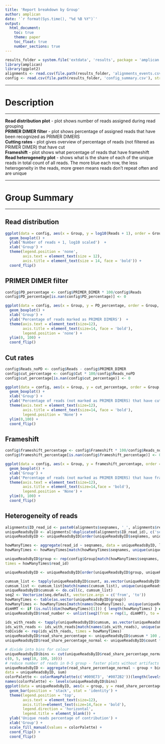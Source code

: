 ```yaml
---
title: 'Report breakdown by Group'
author: amplican
date: '`r format(Sys.time(), "%d %B %Y")`'
output:
  html_document:
    toc: true
    theme: paper
    toc_float: true
    number_sections: true
---
```


```r
results_folder = system.file('extdata', 'results', package = 'amplican')
library(amplican)
library(ggplot2)
alignments <- read.csv(file.path(results_folder, 'alignments_events.csv'), stringsAsFactors = FALSE)
config <- read.csv(file.path(results_folder, 'config_summary.csv'), stringsAsFactors = FALSE)
```

***

# Description  

***

**Read distribution plot** - plot shows number of reads assigned during read grouping  
**PRIMER DIMER filter** - plot shows percentage of assigned reads that have been recognized as PRIMER DIMERS  
**Cutting rates** - plot gives overview of percentage of reads (not filtered as PRIMER DIMER) that have cut  
**Frameshift** - plot shows what percentage of reads that have frameshift  
**Read heterogeneity plot** - shows what is the share of each of the unique reads in total count of all reads. The more blue each row, the less heterogeneity in the reads, more green means reads don't repeat often and are unique  


***

# Group Summary  

***

## Read distribution  

```r
ggplot(data = config, aes(x = Group, y = log10(Reads + 1), order = Group, fill = Group)) +
  geom_boxplot() +
  ylab('Number of reads + 1, log10 scaled')  +
  xlab('Group') + 
  theme(legend.position = 'none',
        axis.text = element_text(size = 12),
        axis.title = element_text(size = 14, face = 'bold')) +
  coord_flip()
```

## PRIMER DIMER filter  

```r
config$PD_percentage <- config$PRIMER_DIMER * 100/config$Reads
config$PD_percentage[is.nan(config$PD_percentage)] <- 0

ggplot(data = config, aes(x = Group, y = PD_percentage, order = Group, fill = Group)) +
  geom_boxplot() +
  xlab('Group') + 
  ylab('Percentage of reads marked as PRIMER DIMERS')  +
  theme(axis.text = element_text(size=12),
        axis.title = element_text(size=14, face = 'bold'),
        legend.position = 'none') +
  ylim(0, 100) +
  coord_flip()
``` 

## Cut rates  

```r
config$Reads_noPD <- config$Reads - config$PRIMER_DIMER
config$cut_percentage <- config$Cut * 100/config$Reads_noPD
config$cut_percentage[is.nan(config$cut_percentage)] <- 0  

ggplot(data = config, aes(x = Group, y = cut_percentage, order = Group, fill = Group)) +
  geom_boxplot() +
  xlab('Group') + 
  ylab('Percentage of reads (not marked as PRIMER DIMERS) that have cut site')  +
  theme(axis.text = element_text(size=12),
        axis.title = element_text(size=14, face = 'bold'),
        legend.position = 'None') +
  ylim(0,100) +
  coord_flip()
``` 

## Frameshift  

```r
config$frameshift_percentage <- config$Frameshift * 100/config$Reads_noPD
config$frameshift_percentage[is.nan(config$frameshift_percentage)] <- 0  

ggplot(data = config, aes(x = Group, y = frameshift_percentage, order = Group, fill = Group)) +
  geom_boxplot() +
  xlab('Group') + 
  ylab('Percentage of reads (not marked as PRIMER DIMERS) that have frameshift')  +
  theme(axis.text = element_text(size=12),
        axis.title = element_text(size=14,face = 'bold'),
        legend.position = 'None') +
  ylim(0, 100) +
  coord_flip()
``` 

## Heterogeneity of reads  

```r
alignments$ID_read_id <- paste0(alignments$seqnames, '_', alignments$read_id)
uniqueReadsByID <- alignments[!duplicated(alignments$ID_read_id), c('seqnames', 'read_id', 'count')]
uniqueReadsByID <- uniqueReadsByID[order(uniqueReadsByID$seqnames, uniqueReadsByID$count, decreasing = T),]

howManyTimes <- aggregate(read_id ~ seqnames, data = uniqueReadsByID, length)
howManyTimes <- howManyTimes[match(howManyTimes$seqnames, unique(uniqueReadsByID$seqnames)),] 

uniqueReadsByID$group <- rep(config$Group[match(howManyTimes$seqnames, unique(config$ID))],
times = howManyTimes$read_id)

uniqueReadsByID <- uniqueReadsByID[order(uniqueReadsByID$group, uniqueReadsByID$count, decreasing = T),]

cumsum_list <- tapply(uniqueReadsByID$count, as.vector(uniqueReadsByID$group), FUN = cumsum)
cumsum_list <- cumsum_list[match(names(cumsum_list), unique(uniqueReadsByID$group))]
uniqueReadsByID$cumsum <- do.call(c, cumsum_list)
seq2 <- Vectorize(seq.default, vectorize.args = c('from', 'to'))
howManyTimes <- table(as.vector(uniqueReadsByID$group))
howManyTimes <- howManyTimes[match(names(howManyTimes), unique(uniqueReadsByID$group))]
dimHMT <- if (is.null(dim(howManyTimes)[1])) { length(howManyTimes) } else { dim(howManyTimes)[1] }
uniqueReadsByID$read_number <- unlist(seq2(from = rep(1, dimHMT), to = howManyTimes, by = 1))

ids_with_reads <- tapply(uniqueReadsByID$cumsum, as.vector(uniqueReadsByID$group), FUN = max)
ids_with_reads <- ids_with_reads[match(names(ids_with_reads), unique(uniqueReadsByID$group))]
toDivide <- rep(ids_with_reads, times = howManyTimes)
uniqueReadsByID$read_share_percentage <- uniqueReadsByID$cumsum * 100 / toDivide
uniqueReadsByID$read_share_percentage_normal <- uniqueReadsByID$count * 100 / toDivide  

# divide into bins for colour
uniqueReadsByID$bins <- cut(uniqueReadsByID$read_share_percentage_normal,
c(0, 5, seq(10, 100, 10)))
# reduce number of reads in 0-5 group - faster plots without artifacts
uniqueReadsByID <- aggregate(read_share_percentage_normal ~ group + bins,
data = uniqueReadsByID, sum)
colorPalette <- colorRampPalette(c('#009E73', '#0072B2'))(length(levels(uniqueReadsByID$bins)))
names(colorPalette) <- levels(uniqueReadsByID$bins)
ggplot(data = uniqueReadsByID, aes(x = group, y = read_share_percentage_normal, fill = bins)) +
  geom_bar(position = 'stack', stat = 'identity') +
  theme(legend.position = 'top',
        axis.text = element_text(size=12),
        axis.title=element_text(size=14,face = 'bold'),
        legend.direction = 'horizontal', 
        legend.title = element_blank()) +
  ylab('Unique reads percentage of contribution') +
  xlab('Group') +
  scale_fill_manual(values = colorPalette) +
  coord_flip() +
  coord_flip()
``` 

